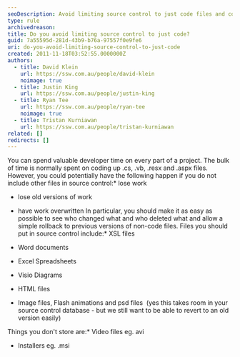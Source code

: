 ```yaml
---
seoDescription: Avoid limiting source control to just code files and consider including other essential project components, such as XSL files, Word documents, Excel Spreadsheets, Visio Diagrams, HTML files, and image files.
type: rule
archivedreason:
title: Do you avoid limiting source control to just code?
guid: 7a55595d-281d-43b9-b76a-97557f0e9fe6
uri: do-you-avoid-limiting-source-control-to-just-code
created: 2011-11-18T03:52:55.0000000Z
authors:
  - title: David Klein
    url: https://ssw.com.au/people/david-klein
    noimage: true
  - title: Justin King
    url: https://ssw.com.au/people/justin-king
  - title: Ryan Tee
    url: https://ssw.com.au/people/ryan-tee
    noimage: true
  - title: Tristan Kurniawan
    url: https://ssw.com.au/people/tristan-kurniawan
related: []
redirects: []
---
```


You can spend valuable developer time on every part of a project. The bulk of time is normally spent on coding up .cs, .vb, .resx and .aspx files. However, you could potentially have the following happen if you do not include other files in source control:\* lose work

- lose old versions of work
- have work overwritten
In particular, you should make it as easy as possible to see who changed what and who deleted what and allow a simple rollback to previous versions of non-code files. Files you should put in source control include:\* XSL files

- Word documents
- Excel Spreadsheets
- Visio Diagrams
- HTML files
- Image files, Flash animations and psd files  (yes this takes room in your source control database - but we still want to be able to revert to an old version easily)

Things you don't store are:\* Video files eg. avi

- Installers eg. .msi